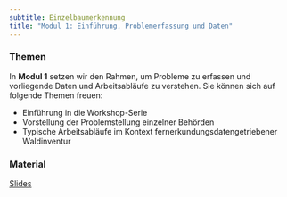 ```yaml
---
subtitle: Einzelbaumerkennung
title: "Modul 1: Einführung, Problemerfassung und Daten"
---
```


### Themen
In **Modul 1** setzen wir den Rahmen, um Probleme zu erfassen und vorliegende Daten und Arbeitsabläufe zu verstehen. Sie können sich auf folgende Themen freuen:

* Einführung in die Workshop-Serie
* Vorstellung der Problemstellung einzelner Behörden
* Typische Arbeitsabläufe im Kontext fernerkundungsdatengetriebener Waldinventur


### Material

[Slides](slides/ADA4_Modul_1.pdf)

<!-- (https://drive.google.com/file/d/1HDsEjkkGjJQPBg10oMNJk4hMsKLC8oeM/view?usp=sharing) -->
